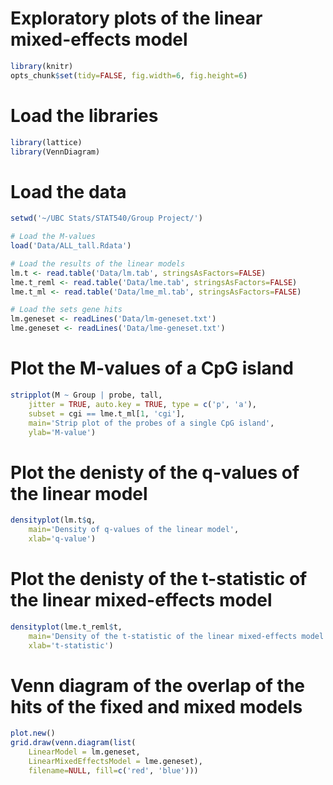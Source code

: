 # Exploratory plots of the linear mixed-effects model

```r
library(knitr)
opts_chunk$set(tidy=FALSE, fig.width=6, fig.height=6)
```

# Load the libraries
```r
library(lattice)
library(VennDiagram)
```

# Load the data
```r
setwd('~/UBC Stats/STAT540/Group Project/')

# Load the M-values
load('Data/ALL_tall.Rdata')

# Load the results of the linear models
lm.t <- read.table('Data/lm.tab', stringsAsFactors=FALSE)
lme.t_reml <- read.table('Data/lme.tab', stringsAsFactors=FALSE)
lme.t_ml <- read.table('Data/lme_ml.tab', stringsAsFactors=FALSE)

# Load the sets gene hits
lm.geneset <- readLines('Data/lm-geneset.txt')
lme.geneset <- readLines('Data/lme-geneset.txt')
```

# Plot the M-values of a CpG island
```r
stripplot(M ~ Group | probe, tall,
	jitter = TRUE, auto.key = TRUE, type = c('p', 'a'),
	subset = cgi == lme.t_ml[1, 'cgi'],
	main='Strip plot of the probes of a single CpG island',
	ylab='M-value')
```

# Plot the denisty of the q-values of the linear model
```r
densityplot(lm.t$q,
	main='Density of q-values of the linear model',
	xlab='q-value')
```

# Plot the denisty of the t-statistic of the linear mixed-effects model
```r
densityplot(lme.t_reml$t,
	main='Density of the t-statistic of the linear mixed-effects model',
	xlab='t-statistic')
```

# Venn diagram of the overlap of the hits of the fixed and mixed models
```r
plot.new()
grid.draw(venn.diagram(list(
	LinearModel = lm.geneset,
	LinearMixedEffectsModel = lme.geneset),
	filename=NULL, fill=c('red', 'blue')))
```